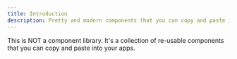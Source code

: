 ```yaml
---
title: Introduction
description: Pretty and modern components that you can copy and paste into your apps. Accessible, Customizable and Open Source.
---
```


This is NOT a component library. It's a collection of re-usable components that you can copy and paste into your apps.
